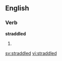 ==English==

===Verb===
'''straddled'''

# {{present participle of|[[straddle]]}}

[[sv:straddled]]
[[vi:straddled]]